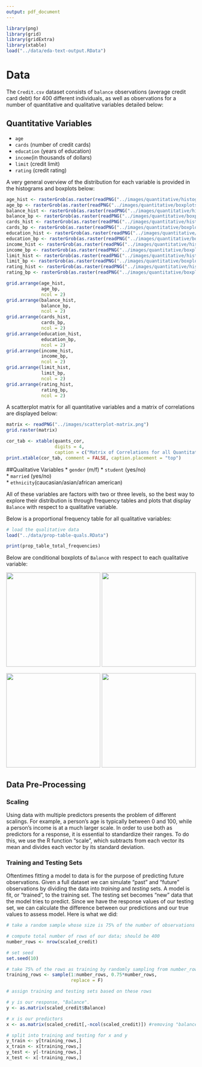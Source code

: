 ```yaml
---
output: pdf_document
---
```

```r
library(png)
library(grid)
library(gridExtra)
library(xtable)
load("../data/eda-text-output.RData")
```

# Data
The `Credit.csv` dataset consists of `balance` observations (average credit card debt) 
for 400 different individuals, as well as observations for a number of quantitative 
and qualitative variables detailed below: 
  
## Quantitative Variables
* `age`  
* `cards` (number of credit cards)  
* `education` (years of education)  
* `income`(in thousands of dollars)  
* `limit` (credit limit)  
* `rating` (credit rating) 
  
A very general overview of the distribution for each variable is provided in the 
histograms and boxplots below: 

```r
age_hist <- rasterGrob(as.raster(readPNG("../images/quantitative/histograms/histogram-age.png")), interpolate = FALSE)
age_bp <- rasterGrob(as.raster(readPNG("../images/quantitative/boxplots/boxplot-age.png")), interpolate = FALSE)
balance_hist <- rasterGrob(as.raster(readPNG("../images/quantitative/histograms/histogram-balance.png")), interpolate = FALSE)
balance_bp <- rasterGrob(as.raster(readPNG("../images/quantitative/boxplots/boxplot-balance.png")), interpolate = FALSE)
cards_hist <- rasterGrob(as.raster(readPNG("../images/quantitative/histograms/histogram-cards.png")), interpolate = FALSE)
cards_bp <- rasterGrob(as.raster(readPNG("../images/quantitative/boxplots/boxplot-cards.png")), interpolate = FALSE)
education_hist <- rasterGrob(as.raster(readPNG("../images/quantitative/histograms/histogram-education.png")), interpolate = FALSE)
education_bp <- rasterGrob(as.raster(readPNG("../images/quantitative/boxplots/boxplot-education.png")), interpolate = FALSE)
income_hist <- rasterGrob(as.raster(readPNG("../images/quantitative/histograms/histogram-income.png")), interpolate = FALSE)
income_bp <- rasterGrob(as.raster(readPNG("../images/quantitative/boxplots/boxplot-income.png")), interpolate = FALSE)
limit_hist <- rasterGrob(as.raster(readPNG("../images/quantitative/histograms/histogram-limit.png")), interpolate = FALSE)
limit_bp <- rasterGrob(as.raster(readPNG("../images/quantitative/boxplots/boxplot-limit.png")), interpolate = FALSE)
rating_hist <- rasterGrob(as.raster(readPNG("../images/quantitative/histograms/histogram-rating.png")), interpolate = FALSE)
rating_bp <- rasterGrob(as.raster(readPNG("../images/quantitative/boxplots/boxplot-rating.png")), interpolate = FALSE)

grid.arrange(age_hist,
             age_bp, 
             ncol = 2)
grid.arrange(balance_hist, 
             balance_bp, 
             ncol = 2)
grid.arrange(cards_hist,
             cards_bp,
             ncol = 2)
grid.arrange(education_hist,
             education_bp, 
             ncol = 2)
grid.arrange(income_hist, 
             income_bp, 
             ncol = 2)
grid.arrange(limit_hist,
             limit_bp,
             ncol = 2)
grid.arrange(rating_hist,
             rating_bp,
             ncol = 2)
```

A scatterplot matrix for all quantitative variables and a matrix of correlations are
displayed below:  
```r
matrix <- readPNG("../images/scatterplot-matrix.png")
grid.raster(matrix)
```

```r
cor_tab <- xtable(quants_cor, 
                  digits = 4,
                  caption = c("Matrix of Correlations for all Quantitative Variables"))
print.xtable(cor_tab, comment = FALSE, caption.placement = "top")
```

##Qualitative Variables
* `gender`  (m/f)
* `student` (yes/no)  
* `married` (yes/no)  
* `ethnicity`(caucasian/asian/african american)  

All of these variables are factors with two or three levels, so the best way to explore their distribution is through frequency tables and plots that display `Balance` with respect to a qualitative variable.


Below is a proportional frequency table for all qualitative variables:

```r
# load the qualitative data
load("../data/prop-table-quals.RData")

print(prop_table_total_frequencies)
```

Below are conditional boxplots of `Balance` with respect to each qualitative variable:

![](../images/qualitative/boxplots/conditional-boxplot-ethnicity.png){width=250px} ![](../images/qualitative/boxplots/conditional-boxplot-gender.png){width=250px}
  
![](../images/qualitative/boxplots/conditional-boxplot-married.png){width=250px} ![](../images/qualitative/boxplots/conditional-boxplot-student.png){width=250px}





## Data Pre-Processing

### Scaling
Using data with multiple predictors presents the problem of different scalings. For example, a person's age is typically between 0 and 100, while a person's income is at a much larger scale. In order to use both as predictors for a response, it is essential to standardize their ranges. To do this, we use the R function "scale", which subtracts from each vector its mean and divides each vector by its standard deviation.

### Training and Testing Sets
Oftentimes fitting a model to data is for the purpose of predicting future observations. Given a full dataset we can simulate "past" and "future" observations by dividing the data into _training_ and _testing_ sets. A model is fit, or "trained", to the training set. The testing set becomes "new" data that the model tries to predict. Since we have the response values of our testing set, we can calculate the difference between our predictions and our true values to assess model. Here is what we did:

```r
# take a random sample whose size is 75% of the number of observations of our data (number_rows):

# compute total number of rows of our data; should be 400
number_rows <- nrow(scaled_credit)

# set seed 
set.seed(10)

# take 75% of the rows as training by randomly sampling from number_rows
training_rows <- sample(1:number_rows, 0.75*number_rows,
                        replace = F)

# assign training and testing sets based on these rows

# y is our response, "Balance". 
y <- as.matrix(scaled_credit$Balance)

# x is our predictors
x <- as.matrix(scaled_credit[,-ncol(scaled_credit)]) #removing "balance"

# split into training and testing for x and y
y_train <- y[training_rows,]
x_train <- x[training_rows,]
y_test <- y[-training_rows,]
x_test <- x[-training_rows,]
```







